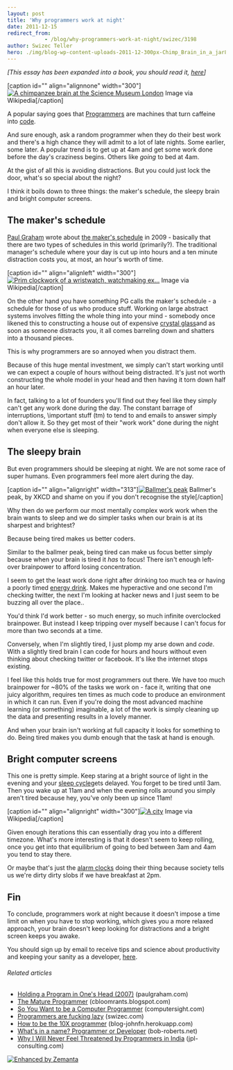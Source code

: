 ```yaml
---
layout: post
title: 'Why programmers work at night'
date: 2011-12-15
redirect_from: 
            - /blog/why-programmers-work-at-night/swizec/3198
author: Swizec Teller
hero: ./img/blog-wp-content-uploads-2011-12-300px-Chimp_Brain_in_a_jar8.jpg
---
```

_\[This essay has been expanded into a book, you should read it, [here](http://nightowlsbook.com)]_



\[caption id="" align="alignnone" width="300"][![A chimpanzee brain at the Science Museum London](./img/blog-wp-content-uploads-2011-12-300px-Chimp_Brain_in_a_jar8.jpg "A chimpanzee brain at the Science Museum London")](http://commons.wikipedia.org/wiki/File:Chimp_Brain_in_a_jar.jpg) Image via Wikipedia\[/caption]



A popular saying goes that [Programmers](http://en.wikipedia.org/wiki/Programmer "Programmer") are machines that turn caffeine into [code](http://en.wikipedia.org/wiki/Source_code "Source code").



And sure enough, ask a random programmer when they do their best work and there's a high chance they will admit to a lot of late nights. Some earlier, some later. A popular trend is to get up at 4am and get some work done before the day's craziness begins. Others like _going_ to bed at 4am.



At the gist of all this is avoiding distractions. But you could just lock the door, what's so special about the night?



I think it boils down to three things: the maker's schedule, the sleepy brain and bright computer screens.

## The maker's schedule

[Paul Graham](http://paulgraham.com "Paul Graham (computer programmer)") wrote about [the maker's schedule](http://www.paulgraham.com/makersschedule.html) in 2009 - basically that there are two types of schedules in this world (primarily?). The traditional manager's schedule where your day is cut up into hours and a ten minute distraction costs you, at most, an hour's worth of time.



\[caption id="" align="alignleft" width="300"][![Prim clockwork of a wristwatch, watchmaking ex...](./img/blog-wp-content-uploads-2011-12-300px-Prim_clockwork4.jpg "Prim clockwork of a wristwatch, watchmaking ex...")](http://commons.wikipedia.org/wiki/File:Prim_clockwork.jpg) Image via Wikipedia\[/caption]



On the other hand you have something PG calls the maker's schedule - a schedule for those of us who produce stuff. Working on large abstract systems involves fitting the whole thing into your mind - somebody once likened this to constructing a house out of expensive [crystal glass](http://en.wikipedia.org/wiki/Lead_glass "Lead glass")and as soon as someone distracts you, it all comes barreling down and shatters into a thousand pieces.



This is why programmers are so annoyed when you distract them.



Because of this huge mental investment, we simply can't start working until we can expect a couple of hours without being distracted. It's just not worth constructing the whole model in your head and then having it torn down half an hour later.



In fact, talking to a lot of founders you'll find out they feel like they simply can't get any work done during the day. The constant barrage of interruptions, \\important stuff (tm) to tend to and emails to answer simply don't allow it. So they get most of their "work work" done during the night when everyone else is sleeping.

## The sleepy brain

But even programmers should be sleeping at night. We are not some race of super humans. Even programmers feel more alert during the day.



\[caption id="" align="alignright" width="313"][![Ballmer's peak](./img/blog-wp-content-uploads-2011-12-ballmer_peak1.png "Ballmer's peak")](http://xkcd.com/323/) Ballmer's peak, by XKCD and shame on you if you don't recognise the style\[/caption]



Why then do we perform our most mentally complex work work when the brain wants to sleep and we do simpler tasks when our brain is at its sharpest and brightest?



Because being tired makes us better coders.



Similar to the ballmer peak, being tired can make us focus better simply because when your brain is tired it _has_ to focus! There isn't enough left-over brainpower to afford losing concentration.



I seem to get the least work done right after drinking too much tea or having a poorly timed [energy drink](http://en.wikipedia.org/wiki/Energy_drink "Energy drink"). Makes me hyperactive and one second I'm checking twitter, the next I'm looking at hacker news and I just seem to be buzzing all over the place..



You'd think I'd work better - so much energy, so much infinite overclocked brainpower. But instead I keep tripping over myself because I can't focus for more than two seconds at a time.



Conversely, when I'm slightly tired, I just plomp my arse down and _code_. With a slightly tired brain I can code for hours and hours without even thinking about checking twitter or facebook. It's like the internet stops existing.



I feel like this holds true for most programmers out there. We have too much brainpower for ~80% of the tasks we work on - face it, writing that one juicy algorithm, requires ten times as much code to produce an environment in which it can run. Even if you're doing the most advanced machine learning (or something) imaginable, a lot of the work is simply cleaning up the data and presenting results in a lovely manner.



And when your brain isn't working at full capacity it looks for something to do. Being tired makes you dumb enough that the task at hand is enough.

## Bright computer screens

This one is pretty simple. Keep staring at a bright source of light in the evening and your [sleep cycle](http://en.wikipedia.org/wiki/Circadian_rhythm "Circadian rhythm")gets delayed. You forget to be tired until 3am. Then you wake up at 11am and when the evening rolls around you simply aren't tired because hey, you've only been up since 11am!



\[caption id="" align="alignright" width="300"][![A city](./img/blog-wp-content-uploads-2011-12-300px-Innsbrucklarge5.jpg "A city")](http://commons.wikipedia.org/wiki/File:Innsbrucklarge.jpg) Image via Wikipedia\[/caption]



Given enough iterations this can essentially drag you into a different timezone. What's more interesting is that it doesn't seem to keep rolling, once you get into that equilibrium of going to bed between 3am and 4am you tend to stay there.



Or maybe that's just the [alarm clocks](http://en.wikipedia.org/wiki/Alarm_clock "Alarm clock") doing their thing because society tells us we're dirty dirty slobs if we have breakfast at 2pm.

## Fin

To conclude, programmers work at night because it doesn't impose a time limit on when you have to stop working, which gives you a more relaxed approach, your brain doesn't keep looking for distractions and a bright screen keeps you awake.



You should sign up by email to receive tips and science about productivity and keeping your sanity as a developer, [here](http://swiz.ec/nightowls-list).

###### Related articles

- [Holding a Program in One's Head (2007)](http://paulgraham.com/head.html) (paulgraham.com)
- [The Mature Programmer](http://cbloomrants.blogspot.com/2011/11/11-22-11-mature-programmer.html) (cbloomrants.blogspot.com)
- [So You Want to be a Computer Programmer](http://computersight.com/programming/so-you-want-to-be-a-computer-programmer/) (computersight.com)
- [Programmers are fucking lazy](http://swizec.com/blog/programmers-are-fucking-lazy/swizec/2648) (swizec.com)
- [How to be the 10X programmer](http://blog-johnfn.herokuapp.com/entry/4) (blog-johnfn.herokuapp.com)
- [What's in a name? Programmer or Developer](http://bob-roberts.net/2011/11/06/whats-in-a-name-programmer-or-developer/) (bob-roberts.net)
- [Why I Will Never Feel Threatened by Programmers in India](http://blog.jpl-consulting.com/2011/12/why-i-will-never-feel-threatened-by-programmers-in-india/) (jpl-consulting.com)

[![Enhanced by Zemanta](http://img.zemanta.com/zemified_e.png?x-id=09e13045-a79a-44fa-a93e-3fde6634f398)](http://www.zemanta.com/ "Enhanced by Zemanta")